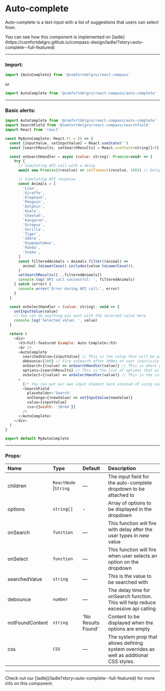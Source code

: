 
# Auto-complete

Auto-complete is a text input with a list of suggestions that users can select from.

<Callout>
  You can see how this component is implemented on
  [ladle](https://comfortdelgro.github.io/compass-design/ladle/?story=auto-complete--full-featured)
</Callout>

---

### Import:

```js
import {AutoComplete} from '@comfortdelgro/react-compass'
```

or

```js
import AutoComplete from '@comfortdelgro/react-compass/auto-complete'
```

---

### Basic alerts:

<section className={styles.componentShowcaseContainer}>
  <MyAutoComplete />
</section>

```js
import AutoComplete from '@comfortdelgro/react-compass/auto-complete'
import SearchField from '@comfortdelgro/react-compass/searchfield'
import React from 'react'

const MyAutoComplete: React.FC = () => {
  const [inputValue, setInputValue] = React.useState('')
  const [searchResults, setSearchResults] = React.useState<string[]>([])

  const onSearchHandler = async (value: string): Promise<void> => {
    try {
      // Simulating API call with a delay
      await new Promise((resolve) => setTimeout(resolve, 100)) // Delay of 1 second (adjust as needed)

      // Simulating API response
      const Animals = [
        'Lion',
        'Giraffe',
        'Elephant',
        'Penguin',
        'Dolphin',
        'Koala',
        'Cheetah',
        'Kangaroo',
        'Octopus',
        'Gorilla',
        'Tiger',
        'Zebra',
        'Hippopotamus',
        'Panda',
        'Snake',
      ]
      const filteredAnimals = Animals.filter((animal) =>
        animal.toLowerCase().includes(value.toLowerCase()),
      )
      setSearchResults([...filteredAnimals])
      console.log('API call successful: ', filteredAnimals)
    } catch (error) {
      console.error('Error during API call:', error)
    }
  }

  const onSelectHandler = (value: string): void => {
    setInputValue(value)
    // You can do anything you want with the selected value here
    console.log('Selected value: ', value)
  }

  return (
    <div>
      <h3>Full-featured Example: Auto Complete</h3>
      <br />
      <AutoComplete
        searchedValue={inputValue} // This is the value that will be passed to the onSearch callback with a debounce (delay)
        debounce={300} // Fire onSearch after 300ms of user inactivity
        onSearch={(value) => onSearchHandler(value)} // This is where you would make your API call
        options={searchResults} // This is the list of options that will be displayed in the dropdown
        onSelect={(value) => onSelectHandler(value)} // This is the callback that will be called when user selects an option from the dropdown
      >
        {/* You can put our own input element here instead of using our SearchField component */}
        <SearchField
          placeholder='Search'
          onChange={(newValue) => setInputValue(newValue)}
          value={inputValue}
          css={{width: '10rem'}}
        />
      </AutoComplete>
    </div>
  )
}

export default MyAutoComplete

```

---

### Props:

| Name            | Type                   | Default            | Description                                                                             |
| :-------------- | :--------------------- | :----------------- | :-------------------------------------------------------------------------------------- |
| children        | `ReactNode` \|`String` | —                  | The input field for the auto-complete dropdown to be attached to                        |
| options         | `string[]`             | -                  | Array of options to be displayed in the dropdown                                        |
| onSearch        | `function`             | —                  | This function will fire with delay after the user types in new value                    |
| onSelect        | `function`             | —                  | This function will fire when user selects an option on the dropdown                     |
| searchedValue   | `string`               | —                  | This is the value to be searched with                                                   |
| debounce        | `number`               | —                  | The delay time for onSearch function. This will help reduce excessive api calling       |
| notFoundContent | `string`               | 'No Results Found' | Content to be displayed when the options are empty                                      |
| css             | `CSS`                  | —                  | The system prop that allows defining system overrides as well as additional CSS styles. |

---

<Callout>
  Check out our [ladle](/ladle?story=auto-complete--full-featured) for more info
  on this component.
</Callout>
